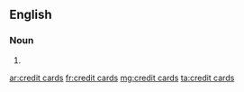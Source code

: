 ==English==

===Noun===
{{head|en}} {{p}}
# {{plural of|credit card}}

[[ar:credit cards]]
[[fr:credit cards]]
[[mg:credit cards]]
[[ta:credit cards]]